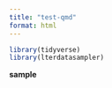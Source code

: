 ```yaml
---
title: "test-qmd"
format: html
---
```


```r
library(tidyverse)
library(lterdatasampler)
```

**sample**